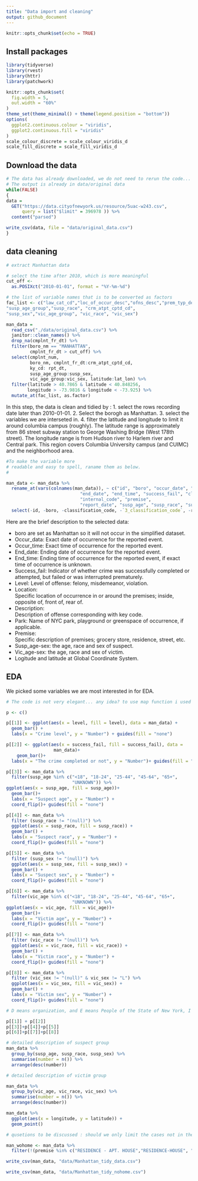 ```yaml
---
title: "Data import and cleaning"
output: github_document
---
```


```r
knitr::opts_chunk$set(echo = TRUE)
```

## Install packages
```r
library(tidyverse)
library(rvest)
library(httr)
library(patchwork)

knitr::opts_chunk$set(
  fig.width = 5,
  out.width = "60%"
)
theme_set(theme_minimal() + theme(legend.position = "bottom"))
options(
  ggplot2.continuous.colour = "viridis",
  ggplot2.continuous.fill = "viridis"
)
scale_colour_discrete = scale_colour_viridis_d
scale_fill_discrete = scale_fill_viridis_d
```

## Download the data
```r

# The data has already downloaded, we do not need to rerun the code...
# The output is already in data/original data
while(FALSE)
{
data =
  GET("https://data.cityofnewyork.us/resource/5uac-w243.csv",
      query = list("$limit" = 396978 )) %>% 
  content("parsed")

write_csv(data, file = "data/original_data.csv")
}
```

## data cleaning
```r
# extract Manhattan data

# select the time after 2010, which is more meaningful
cut_off <- 
  as.POSIXct("2010-01-01", format = "%Y-%m-%d")

# the list of variable names that is to be converted as factors
fac_list <- c("law_cat_cd","loc_of_occur_desc","ofns_desc","prem_typ_desc", 
"susp_age_group","susp_race", "crm_atpt_cptd_cd",
"susp_sex","vic_age_group", "vic_race", "vic_sex")

man_data =
  read_csv("./data/original_data.csv") %>% 
  janitor::clean_names() %>% 
  drop_na(cmplnt_fr_dt) %>% 
  filter(boro_nm == "MANHATTAN",
         cmplnt_fr_dt > cut_off) %>% 
  select(cmplnt_num,
         boro_nm, cmplnt_fr_dt:crm_atpt_cptd_cd,
         ky_cd: rpt_dt,
         susp_age_group:susp_sex,
         vic_age_group:vic_sex, latitude:lat_lon) %>% 
  filter(latitude > 40.7865 & latitude < 40.848256,
        longitude > -73.9816 & longitude < -73.925) %>%
  mutate_at(fac_list, as.factor) 

```

In this step, the data is clean and tidied by : 1. select the rows recording date later than 2010-01-01. 2. Select the borogh as Manhattan. 3. select the variables we are interseted in. 4. filter the latitude and longitude to limit it around columbia campus (roughly). The latitude range is approximately from 86 street subway station to George Washing Bridge (West 178th street). The longitude range is from Hudson river to Harlem river and Central park. This region covers Columbia University campus (and CUIMC) and the neighborhood area.

```r
#To make the variable more 
# readable and easy to spell, raname them as below.
# 

man_data <- man_data %>% 
  rename_at(vars(colnames(man_data)), ~ c("id", "boro", "occur_date", "occur_time",
                            "end_date", "end_time", "success_fail", "classification_code", "level", "location", "description", "park", "patrol", "3_classification_code",
                            "internal_code", "premise",
                            "report_date", "susp_age", "susp_race", "susp_sex", "vic_age", "vic_race", "vic_sex", "latitude", "longitude", "lat_lon")) %>% 
  select(-id, -boro, -classification_code, -`3_classification_code`, -report_date, -patrol, -internal_code, -park)
```

Here are the brief description to the selected data: 

+ boro are set as Manhattan so it will not occur in the simplified dataset. 
+ Occur_data: Exact date of occurrence for the reported event. 
+ Occur_time: Exact time of occurrence for the reported event. 
+ End_date: Ending date of occurrence for the reported event.	
+ End_time: Ending time of occurrence for the reported event, if exact time of occurrence is unknown.
+ Success_fail: Indicator of whether crime was successfully completed or attempted, but failed or was interrupted prematurely.
+ Level: Level of offense: felony, misdemeanor, violation.
+ Location: 	
Specific location of occurrence in or around the premises; inside, opposite of, front of, rear of.
+ Description: 	
Description of offense corresponding with key code.
+ Park: Name of NYC park, playground or greenspace of occurrence, if applicable.
+ Premise: 	
Specific description of premises; grocery store, residence, street, etc.
+ Susp_age-sex: the age, race and sex of suspect.
+ Vic_age-sex: the age, race and sex of victim.
+ Logitude and latitude at Global Coordinate System.

## EDA
We picked some variables we are most interested in for EDA.

```r
# The code is not very elegant... any idea? to use map function i used aes_string as it can accept strings as arguments, not object (object is hard to assign)

p <- c()

p[[1]] <- ggplot(aes(x = level, fill = level), data = man_data) + 
  geom_bar() +
  labs(x = "Crime level", y = "Number") + guides(fill = "none")

p[[2]] <- ggplot(aes(x = success_fail, fill = success_fail), data = 
                  man_data)+
    geom_bar()+
  labs(x = "The crime completed or not", y = "Number")+ guides(fill = "none")

p[[3]] <- man_data %>% 
  filter(susp_age %in% c("<18", "18-24", "25-44", "45-64", "65+",
                         "UNKNOWN")) %>% 
ggplot(aes(x = susp_age, fill = susp_age))+
  geom_bar()+
  labs(x = "Suspect age", y = "Number") +
  coord_flip()+ guides(fill = "none")

p[[4]] <- man_data %>% 
  filter (susp_race != "(null)") %>% 
  ggplot(aes(x = susp_race, fill = susp_race)) +
  geom_bar() +
  labs(x = "Suspect race", y = "Number") + 
  coord_flip()+ guides(fill = "none")

p[[5]] <- man_data %>% 
  filter (susp_sex != "(null)") %>% 
  ggplot(aes(x = susp_sex, fill = susp_sex)) +
  geom_bar() +
  labs(x = "Suspect sex", y = "Number") + 
  coord_flip()+ guides(fill = "none")

p[[6]] <- man_data %>% 
  filter(vic_age %in% c("<18", "18-24", "25-44", "45-64", "65+",
                         "UNKNOWN")) %>% 
ggplot(aes(x = vic_age, fill = vic_age))+
  geom_bar()+
  labs(x = "Victim age", y = "Number") +
  coord_flip()+ guides(fill = "none")

p[[7]] <- man_data %>% 
  filter (vic_race != "(null)") %>% 
  ggplot(aes(x = vic_race, fill = vic_race)) +
  geom_bar() +
  labs(x = "Victim race", y = "Number") + 
  coord_flip()+ guides(fill = "none")

p[[8]] <- man_data %>% 
  filter (vic_sex != "(null)" & vic_sex != "L") %>% 
  ggplot(aes(x = vic_sex, fill = vic_sex)) +
  geom_bar() +
  labs(x = "Victim sex", y = "Number") + 
  coord_flip()+ guides(fill = "none")

# D means organization, and E means People of the State of New York, I don't know whether or not it's better to exclude them. 

p[[1]] + p[[2]]
p[[3]]+p[[4]]+p[[5]]
p[[6]]+p[[7]]+p[[8]]

# detailed description of suspect group
man_data %>% 
  group_by(susp_age, susp_race, susp_sex) %>% 
  summarise(number = n()) %>% 
  arrange(desc(number))

# detailed description of victim group

man_data %>% 
  group_by(vic_age, vic_race, vic_sex) %>% 
  summarise(number = n()) %>% 
  arrange(desc(number))

man_data %>% 
  ggplot(aes(x = longitude, y = latitude)) +
  geom_point()

# qusetions to be discussed : should we only limit the cases not in the apartment? 

man_wohome <- man_data %>% 
  filter(!(premise %in% c("RESIDENCE - APT. HOUSE","RESIDENCE-HOUSE", "RESIDENCE - PUBLIC HOUSING")))  # about 20,000 data 

write_csv(man_data, "data/Manhattan_tidy_data.csv")

write_csv(man_data, "data/Manhattan_tidy_nohome.csv")
```

